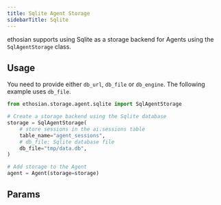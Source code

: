 ```yaml
---
title: Sqlite Agent Storage
sidebarTitle: Sqlite
---
```


ethosian supports using Sqlite as a storage backend for Agents using the `SqlAgentStorage` class.

## Usage

You need to provide either `db_url`, `db_file` or `db_engine`. The following example uses `db_file`.

```python storage.py
from ethosian.storage.agent.sqlite import SqlAgentStorage

# Create a storage backend using the Sqlite database
storage = SqlAgentStorage(
    # store sessions in the ai.sessions table
    table_name="agent_sessions",
    # db_file: Sqlite database file
    db_file="tmp/data.db",
)

# Add storage to the Agent
agent = Agent(storage=storage)
```

## Params

<Snippet file="storage-sqlite-params.mdx" />
